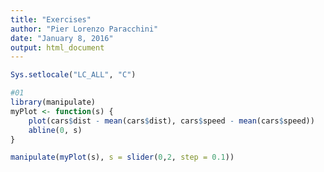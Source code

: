 ```yaml
---
title: "Exercises"
author: "Pier Lorenzo Paracchini"
date: "January 8, 2016"
output: html_document
---
```


```r
Sys.setlocale("LC_ALL", "C")
```

```r
#01
library(manipulate)
myPlot <- function(s) {
    plot(cars$dist - mean(cars$dist), cars$speed - mean(cars$speed))
    abline(0, s)
}

manipulate(myPlot(s), s = slider(0,2, step = 0.1))
```